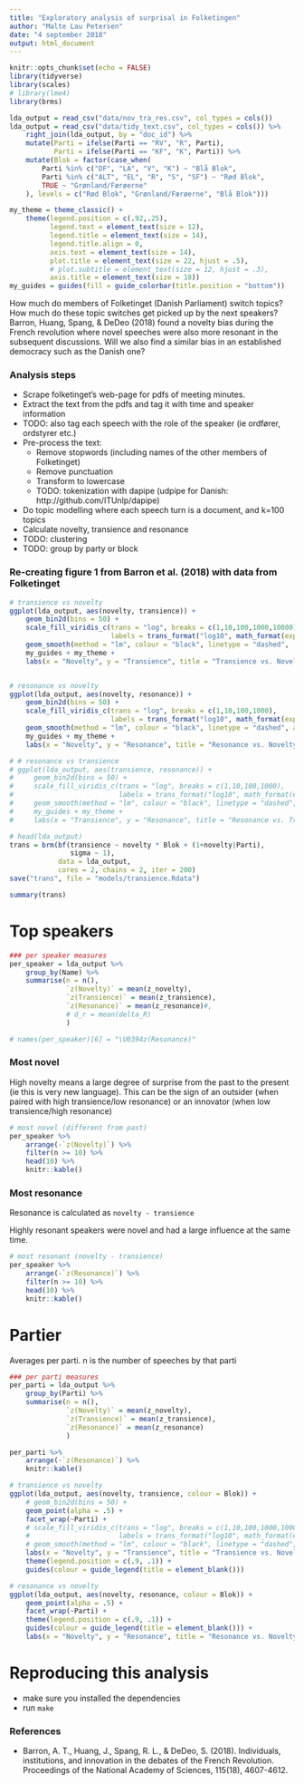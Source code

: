 ```yaml
---
title: "Exploratory analysis of surprisal in Folketingen"
author: "Malte Lau Petersen"
date: "4 september 2018"
output: html_document
---
```


```r
knitr::opts_chunk$set(echo = FALSE)
library(tidyverse)
library(scales)
# library(lme4)
library(brms)
```

```r
lda_output = read_csv("data/nov_tra_res.csv", col_types = cols())
lda_output = read_csv("data/tidy_text.csv", col_types = cols()) %>%
    right_join(lda_output, by = "doc_id") %>%
    mutate(Parti = ifelse(Parti == "RV", "R", Parti),
           Parti = ifelse(Parti == "KF", "K", Parti)) %>%
    mutate(Blok = factor(case_when(
        Parti %in% c("DF", "LA", "V", "K") ~ "Blå Blok",
        Parti %in% c("ALT", "EL", "R", "S", "SF") ~ "Rød Blok",
        TRUE ~ "Grønland/Færøerne"
    ), levels = c("Rød Blok", "Grønland/Færøerne", "Blå Blok")))
```



```r

my_theme = theme_classic() +
    theme(legend.position = c(.92,.25),
          legend.text = element_text(size = 12),
          legend.title = element_text(size = 14),
          legend.title.align = 0,
          axis.text = element_text(size = 14),
          plot.title = element_text(size = 22, hjust = .5),
          # plot.subtitle = element_text(size = 12, hjust = .3),
          axis.title = element_text(size = 18))
my_guides = guides(fill = guide_colorbar(title.position = "bottom"))

```


How much do members of Folketinget (Danish Parliament) switch topics? How much do these topic switches get picked up by the next speakers? Barron, Huang, Spang, & DeDeo (2018) found a novelty bias during the French revolution where novel speeches were also more resonant in the subsequent discussions. Will we also find a similar bias in an established democracy such as the Danish one?

### Analysis steps
- Scrape folketinget's web-page for pdfs of meeting minutes.
- Extract the text from the pdfs and tag it with time and speaker information
- TODO: also tag each speech with the role of the speaker (ie ordfører, ordstyrer etc.)
- Pre-process the text:
    + Remove stopwords (including names of the other members of Folketinget)
    + Remove punctuation
    + Transform to lowercase
    + TODO: tokenization with dapipe (udpipe for Danish: http://github.com/ITUnlp/dapipe)
- Do topic modelling where each speech turn is a document, and k=100 topics
- Calculate novelty, transience and resonance
- TODO: clustering
- TODO: group by party or block


### Re-creating figure 1 from Barron et al. (2018) with data from Folketinget
```r

# transience vs novelty
ggplot(lda_output, aes(novelty, transience)) +
    geom_bin2d(bins = 50) +
    scale_fill_viridis_c(trans = "log", breaks = c(1,10,100,1000,10000),
                         labels = trans_format("log10", math_format(expr = 10^.x, format = force))) +
    geom_smooth(method = "lm", colour = "black", linetype = "dashed",  alpha = 0) +
    my_guides + my_theme +
    labs(x = "Novelty", y = "Transience", title = "Transience vs. Novelty", caption = "Data: Speeches in Folketinget 2009-2017")


# resonance vs novelty
ggplot(lda_output, aes(novelty, resonance)) +
    geom_bin2d(bins = 50) +
    scale_fill_viridis_c(trans = "log", breaks = c(1,10,100,1000),
                         labels = trans_format("log10", math_format(expr = 10^.x, format = force))) +
    geom_smooth(method = "lm", colour = "black", linetype = "dashed", alpha = 0) +
    my_guides + my_theme +
    labs(x = "Novelty", y = "Resonance", title = "Resonance vs. Novelty", caption = "Data: Speeches in Folketinget 2009-2017")

# # resonance vs transience
# ggplot(lda_output, aes(transience, resonance)) +
#     geom_bin2d(bins = 50) +
#     scale_fill_viridis_c(trans = "log", breaks = c(1,10,100,1000),
#                          labels = trans_format("log10", math_format(expr = 10^.x, format = force))) +
#     geom_smooth(method = "lm", colour = "black", linetype = "dashed", alpha = 0) +
#     my_guides + my_theme +
#     labs(x = "Transience", y = "Resonance", title = "Resonance vs. Transience", caption = "Data: Speeches in Folketinget 2009-2017")
```


```r
# head(lda_output)
trans = brm(bf(transience ~ novelty * Blok + (1+novelty|Parti),
               sigma ~ 1),
            data = lda_output,
            cores = 2, chains = 2, iter = 200)
save("trans", file = "models/transience.Rdata")
```

```r
summary(trans)
```




# Top speakers

```r
### per speaker measures
per_speaker = lda_output %>%
    group_by(Name) %>%
    summarise(n = n(),
              `z(Novelty)` = mean(z_novelty),
              `z(Transience)` = mean(z_transience),
              `z(Resonance)` = mean(z_resonance)#,
              # d_r = mean(delta_R)
              )

# names(per_speaker)[6] = "\U0394z(Resonance)"


```

### Most novel

High novelty means a large degree of surprise from the past to the present (ie this is very new language). This can be the sign of an outsider (when paired with high transience/low resonance) or an innovator (when low transience/high resonance)
```r
# most novel (different from past)
per_speaker %>%
    arrange(-`z(Novelty)`) %>%
    filter(n >= 10) %>%
    head(10) %>%
    knitr::kable()
```

<!-- ### Least transient -->
<!-- Low transience means a small degree of surprise from the present to the future (ie this speaker affected what came after it a lot) -->

<!-- ```{r per speaker table 2} -->
<!-- # least transience (least different to future) -->
<!-- per_speaker %>% -->
<!--     arrange(`Transience (z)`) %>% -->
<!--     head(10) %>% -->
<!--     knitr::kable() -->
<!-- ``` -->

### Most resonance
Resonance is calculated as `novelty - transience`

Highly resonant speakers were novel and had a large influence at the same time.

```r
# most resonant (novelty - transience)
per_speaker %>%
    arrange(-`z(Resonance)`) %>%
    filter(n >= 10) %>%
    head(10) %>%
    knitr::kable()
```

# Partier
Averages per parti. n is the number of speeches by that parti
```r
### per parti measures
per_parti = lda_output %>%
    group_by(Parti) %>%
    summarise(n = n(),
              `z(Novelty)` = mean(z_novelty),
              `z(Transience)` = mean(z_transience),
              `z(Resonance)` = mean(z_resonance)
              )

per_parti %>%
    arrange(-`z(Resonance)`) %>%
    knitr::kable()

```


```r

# transience vs novelty
ggplot(lda_output, aes(novelty, transience, colour = Blok)) +
    # geom_bin2d(bins = 50) +
    geom_point(alpha = .5) + 
    facet_wrap(~Parti) +
    # scale_fill_viridis_c(trans = "log", breaks = c(1,10,100,1000,10000),
    #                      labels = trans_format("log10", math_format(expr = 10^.x, format = force))) +
    # geom_smooth(method = "lm", colour = "black", linetype = "dashed",  alpha = 0) +
    labs(x = "Novelty", y = "Transience", title = "Transience vs. Novelty", caption = "Data: Speeches in Folketinget 2009-2017") +
    theme(legend.position = c(.9, .1)) +
    guides(colour = guide_legend(title = element_blank()))

# resonance vs novelty
ggplot(lda_output, aes(novelty, resonance, colour = Blok)) +
    geom_point(alpha = .5) + 
    facet_wrap(~Parti) +
    theme(legend.position = c(.9, .1)) +
    guides(colour = guide_legend(title = element_blank())) +
    labs(x = "Novelty", y = "Resonance", title = "Resonance vs. Novelty", caption = "Data: Speeches in Folketinget 2009-2017")

```



# Reproducing this analysis
- make sure you installed the dependencies
- run `make`


### References
- Barron, A. T., Huang, J., Spang, R. L., & DeDeo, S. (2018). Individuals, institutions, and innovation in the debates of the French Revolution. Proceedings of the National Academy of Sciences, 115(18), 4607-4612.
